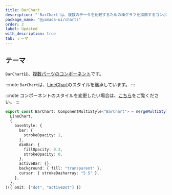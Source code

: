 ```yaml
---
title: BarChart
description: "`BarChart`は、複数のデータを比較するための棒グラフを描画するコンポーネントです。"
package_name: "@yamada-ui/charts"
order: 2
label: Updated
with_description: true
tab: テーマ
---
```


## テーマ

`BarChart`は、[複数パーツのコンポーネント](/styled-system/theming/component-styles#複数パーツのコンポーネント)です。

:::note
`BarChart`は、[LineChart](/components/data-display/line-chart)のスタイルを継承しています。
:::

:::note
コンポーネントのスタイルを変更したい場合は、[こちら](/styled-system/theming/customize-theme#コンポーネントのスタイルを変更する)をご覧ください。
:::

```ts
export const BarChart: ComponentMultiStyle<"BarChart"> = mergeMultiStyle(
  LineChart,
  {
    baseStyle: {
      bar: {
        strokeOpacity: 1,
      },
      dimBar: {
        fillOpacity: 0.3,
        strokeOpacity: 0,
      },
      activeBar: {},
      background: { fill: "transparent" },
      cursor: { strokeDasharray: "5 5" },
    },
  },
)({ omit: ["dot", "activeDot"] })
```
